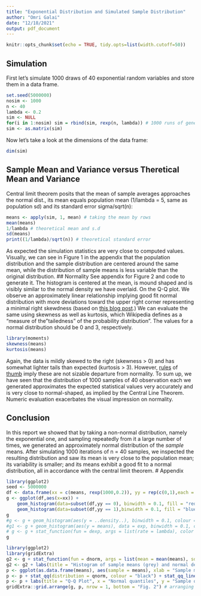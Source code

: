 ```yaml
---
title: "Exponential Distribution and Simulated Sample Distribution"
author: "Omri Galai"
date: "12/18/2021"
output: pdf_document
---
```


```r
knitr::opts_chunk$set(echo = TRUE, tidy.opts=list(width.cutoff=50))
```
## Simulation
First let's simulate 1000 draws of 40 exponential random variables and store them in a data frame.
```r
set.seed(5000000)
nosim <- 1000
n <- 40
lambda <- 0.2
sim <- NULL
for(i in 1:nosim) sim = rbind(sim, rexp(n, lambda)) # 1000 runs of generating 40 r.vs
sim <- as.matrix(sim)
```
Now let's take a look at the dimensions of the data frame:
```r
dim(sim)
```
## Sample Mean and Variance versus Theretical Mean and Variance
Central limit theorem posits that the mean of sample averages approaches the normal dist., its mean equals population mean (1/lambda = 5, same as population sd) and its standard error  sigma/sqrt(n):
```r
means <- apply(sim, 1, mean) # taking the mean by rows
mean(means)
1/lambda # theoretical mean and s.d
sd(means)
print((1/lambda)/sqrt(n)) # theoretical standard error
```
As expected the simulation statistics are very close to computed values.
Visually, we can see in Figure 1 in the appendix that the population distribution and the sample distribution are centered around the same mean, while the distribution of sample means is less variable than the original distribution.
## Normality
See appendix for Figure 2 and code to generate it.
The histogram is centered at the mean, is mound shaped and is visibly similar to the normal density we have overlaid.
On the Q-Q plot. We observe an approximately linear relationship implying good fit normal distribution with more deviations toward the upper right corner representing a minimal right skewdness (based on [this blog post](https://towardsdatascience.com/q-q-plots-explained-5aa8495426c0).)
We can evaluate the same using skewness as well as kurtosis, which Wikipedia defines as a "measure of the "tailedness" of the probability distribution". The values for a normal distribution should be 0 and 3, respectively.
```r
library(moments)
skewness(means)
kurtosis(means)
```
Again, the data is mildly skewed to the right (skewness > 0) and has somewhat lighter tails than expected (kurtosis > 3). However, [rules](https://variation.com/wp-content/distribution_analyzer_help/hs139.htm) of [thumb](https://variation.com/wp-content/distribution_analyzer_help/hs113.htm) imply these are not sizable departure from normality. 
To sum up, we have seen that the distribution of 1000 samples of 40 observation each we generated approximates the expected statistical values very accurately and is very close to normal-shaped, as implied by the Central Line Theorem. Numeric evaluation exacerbates the visual impression on normality.

## Conclusion
In this report we showed that by taking a non-normal distribution, namely the exponential one, and sampling repeatedly from it a large number of times, we generated an approximately normal distribution of the *sample* means. After simulating 1000 iterations of n = 40 samples, we inspected the resulting distribution and saw its mean is very close to the population mean; its variability is smaller; and its means exhibit a good fit to a normal distribution, all in accordance with the central limit theorem. 
\newpage
# Appendix
```r
library(ggplot2)
seed <- 5000000
df <- data.frame(xx = c(means, rexp(1000,0.2)), yy = rep(c(0,1),each = 1000))
g <- ggplot(df,aes(x=xx)) + 
    geom_histogram(data=subset(df,yy == 0), binwidth = 0.1, fill = "red", alpha = 0.2, guide = guide_legend(labels = c("Exponential deviates","Sample means"), col = c("red","blue"))) +
    geom_histogram(data=subset(df,yy == 1),binwidth = 0.1, fill = "blue", alpha = 0.2) 
g
#g <- g + geom_histogram(aes(y = ..density..), binwidth = 0.1, colour = "black", alpha = 0.5) + stat_function(fun = dnorm, args = list(mean = mean(means), sd = sd(means)))
#g1 <- g + geom_histogram(aes(y = means), data = exp, binwidth = 0.1, colour = "blue", alpha = 0.5)
# g <- g + stat_function(fun = dexp, args = list(rate = lambda), color = "red")
g
```

```r
library(ggplot2)
library(gridExtra)
g2 <- g + stat_function(fun = dnorm, args = list(mean = mean(means), sd = sd(means)), colour = "red") # overlaying normal density
g2 <- g2 + labs(title = "Histogram of sample means (grey) and normal density (red)") + theme(title = element_text(size = 8)) # annotating
p <- ggplot(as.data.frame(means), aes(sample = means), xlab = "Sample means", ylab = "Density") 
p <- p + stat_qq(distribution = qnorm, colour = "black") + stat_qq_line(colour = "blue")
p <- p + labs(title = "Q-Q Plot", x = "Normal quantiles", y = "Sample quantiles") + theme(plot.title = element_text(size = 10.5)) # adding Q-Q plot
gridExtra::grid.arrange(g, p, nrow = 1, bottom = "Fig. 2") # arranging side by side

```